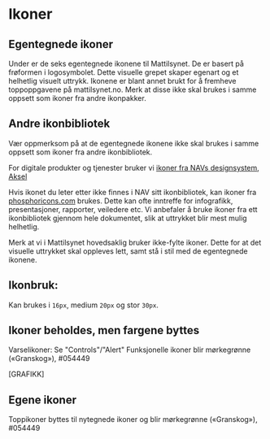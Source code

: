 
<Meta title="Identitet/Ikoner" />

# Ikoner

## Egentegnede ikoner
Under er de seks egentegnede ikonene til Mattilsynet. De er basert på frøformen i logosymbolet.
Dette visuelle grepet skaper egenart og et helhetlig visuelt uttrykk. Ikonene er blant annet brukt for å fremheve toppoppgavene på mattilsynet.no. Merk at disse ikke skal brukes i samme oppsett som ikoner fra andre ikonpakker. 

<Svgs path="/icons" />

## Andre ikonbibliotek
Vær oppmerksom på at de egentegnede ikonene ikke skal brukes i samme oppsett som ikoner fra andre ikonbibliotek.

For digitale produkter og tjenester bruker vi [ikoner fra NAVs designsystem, Aksel](https://aksel.nav.no/ikoner)

Hvis ikonet du leter etter ikke finnes i NAV sitt ikonbibliotek, kan ikoner fra [phosphoricons.com](https://phosphoricons.com/) brukes. Dette kan ofte inntreffe for infografikk, presentasjoner, rapporter, veiledere etc. Vi anbefaler å bruke ikoner fra ett ikonbibliotek gjennom hele dokumentet, slik at uttrykket blir mest mulig helhetlig.

Merk at vi i Mattilsynet hovedsaklig bruker ikke-fylte ikoner. Dette for at det visuelle uttrykket skal oppleves lett, samt stå i stil med de egentegnede ikonene.

## Ikonbruk:
Kan brukes i `16px`, medium `20px` og stor `30px`.

## Ikoner beholdes, men fargene byttes
Varselikoner: Se "Controls"/"Alert"
Funksjonelle ikoner blir mørkegrønne («Granskog»), #054449

[GRAFIKK]

## Egene ikoner
Toppikoner byttes til nytegnede ikoner
og blir mørkegrønne («Granskog»), #054449